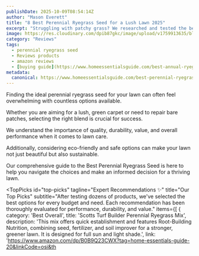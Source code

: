 ```yaml
---
publishDate: 2025-10-09T08:54:14Z
author: "Mason Everett"
title: "8 Best Perennial Ryegrass Seed for a Lush Lawn 2025"
excerpt: "Struggling with patchy grass? We researched and tested the best perennial ryegrass seed to help you achieve a vibrant, durable lawn quickly and effortlessly."
image: https://res.cloudinary.com/dpib87gkc/image/upload/v1759913635/blog_image_1759913634_hol1ok.webp
category: "Reviews"
tags:
  - perennial ryegrass seed
  - Reviews products
  - amazon reviews
  - [buying guide](https://www.homeessentialsguide.com/best-annual-ryegrass-seed)
metadata:
  canonical: https://www.homeessentialsguide.com/best-perennial-ryegrass-seed
---
```



<p>
  Finding the ideal perennial ryegrass seed for your lawn can often feel overwhelming with countless options available.
</p>
<p>
  Whether you are aiming for a lush, green carpet or need to repair bare patches, selecting the right blend is crucial for success.
</p>
<p>
  We understand the importance of quality, durability, value, and overall performance when it comes to lawn care.
</p>
<p>
  Additionally, considering eco-friendly and safe options can make your lawn not just beautiful but also sustainable.
</p>
<p>
  Our comprehensive guide to the Best Perennial Ryegrass Seed is here to help you navigate the choices and make an informed decision for a thriving lawn.
</p>

<TopPicks
  id="top-picks"
  tagline="Expert Recommendations ✨"
  title="Our Top Picks"
  subtitle="After testing dozens of products, we've selected the best options for every budget and need. Each recommendation has been thoroughly evaluated for performance, durability, and value."
  items={[
    {
      category: 'Best Overall',
      title: 'Scotts Turf Builder Perennial Ryegrass Mix',
      description: 'This mix offers quick establishment and features Root-Building Nutrition, combining seed, fertilizer, and soil improver for a stronger, greener lawn. It is designed for full sun and light shade.',
      link: 'https://www.amazon.com/dp/B0B9Q23CWX?tag=home-essentials-guide-20&linkCode=osi&th